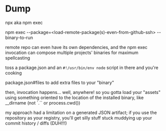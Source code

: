 # Dump

npx aka npm exec

npm exec --package=<load-remote-package(s)-even-from-github-ssh> -- binary-to-run

remote repo can even have its own dependencies, and the npm exec invocation can compose multiple projects' binaries for maximum spellcasting

toss a package.json and an `#!/usr/bin/env node` script in there and you're cooking

package.json#files to add extra files to your "binary"

then, invocation happens... well, anywhere! so you gotta load your "assets" using something oriented to the location of the installed binary, like __dirname (not `.`` or process.cwd())

my approach had a limitation on a generated JSON artifact; if you use the repository as your registry, you'll get silly stuff stuck muddying up your commit history / diffs (DUH!!!)
